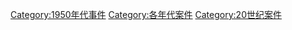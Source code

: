 [[Category:1950年代事件|Category:1950年代事件]]
[[Category:各年代案件|Category:各年代案件]]
[[Category:20世纪案件|Category:20世纪案件]]